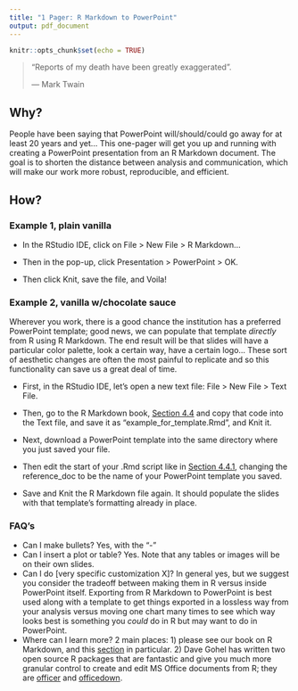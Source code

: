 ```yaml
---
title: "1 Pager: R Markdown to PowerPoint"
output: pdf_document
---
```


```r
knitr::opts_chunk$set(echo = TRUE)
```

> "Reports of my death have been greatly exaggerated".
> 
> --- Mark Twain

## Why?

People have been saying that PowerPoint will/should/could go away for at least 20 years and yet... This one-pager will get you up and running with creating a PowerPoint presentation from an R Markdown document. The goal is to shorten the distance between analysis and communication, which will make our work more robust, reproducible, and efficient. 

## How?
### Example 1, plain vanilla

- In the RStudio IDE, click on File > New File > R Markdown...

- Then in the pop-up, click Presentation > PowerPoint > OK.

- Then click Knit, save the file, and Voila!

### Example 2, vanilla w/chocolate sauce

Wherever you work, there is a good chance the institution has a preferred PowerPoint template; good news, we can populate that template *directly* from R using R Markdown. The end result will be that slides will have a particular color palette, look a certain way, have a certain logo... These sort of aesthetic changes are often the most painful to replicate and so this functionality can save us a great deal of time.

- First, in the RStudio IDE, let's open a new text file: File > New File > Text File. 

- Then, go to the R Markdown book, [Section 4.4](https://bookdown.org/yihui/rmarkdown/powerpoint-presentation.html) and copy that code into the Text file, and save it as "example_for_template.Rmd", and Knit it. 

- Next, download a PowerPoint template into the same directory where you just saved your file. 

- Then edit the start of your .Rmd script like in [Section 4.4.1](https://bookdown.org/yihui/rmarkdown/powerpoint-presentation.html#ppt-templates), changing the reference_doc to be the name of your PowerPoint template you saved. 

- Save and Knit the R Markdown file again. It should populate the slides with that template's formatting already in place.

### FAQ's
* Can I make bullets? Yes, with the "-"
* Can I insert a plot or table? Yes. Note that any tables or images will be on their own slides.
* Can I do [very specific customization X]? In general yes, but we suggest you consider the tradeoff between making them in R versus inside PowerPoint itself. Exporting from R Markdown to PowerPoint is best used along with a template to get things exported in a lossless way from your analysis versus moving one chart many times to see which way looks best is something you _could_ do in R but may want to do in PowerPoint.
* Where can I learn more? 2 main places: 1) please see our book on R Markdown, and this [section](https://bookdown.org/yihui/rmarkdown/powerpoint-presentation.html) in particular. 2) Dave Gohel has written two open source R packages that are fantastic and give you much more granular control to create and edit MS Office documents from R; they are [officer](https://davidgohel.github.io/officer/) and [officedown](https://davidgohel.github.io/officedown/).
